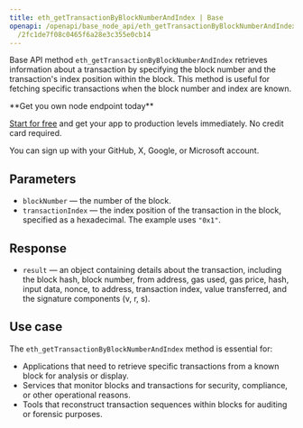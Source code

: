 ---
title: eth_getTransactionByBlockNumberAndIndex | Base
openapi: /openapi/base_node_api/eth_getTransactionByBlockNumberAndIndex.json POST
  /2fc1de7f08c0465f6a28e3c355e0cb14
---

Base API method `eth_getTransactionByBlockNumberAndIndex` retrieves information about a transaction by specifying the block number and the transaction's index position within the block. This method is useful for fetching specific transactions when the block number and index are known.

<Check>
**Get you own node endpoint today**

[Start for free](https://console.chainstack.com/) and get your app to production levels immediately. No credit card required.

You can sign up with your GitHub, X, Google, or Microsoft account.
</Check>


## Parameters

* `blockNumber` — the number of the block.
* `transactionIndex` — the index position of the transaction in the block, specified as a hexadecimal. The example uses `"0x1"`.

## Response

* `result` — an object containing details about the transaction, including the block hash, block number, from address, gas used, gas price, hash, input data, nonce, to address, transaction index, value transferred, and the signature components (v, r, s).

## Use case

The `eth_getTransactionByBlockNumberAndIndex` method is essential for:

* Applications that need to retrieve specific transactions from a known block for analysis or display.
* Services that monitor blocks and transactions for security, compliance, or other operational reasons.
* Tools that reconstruct transaction sequences within blocks for auditing or forensic purposes.
